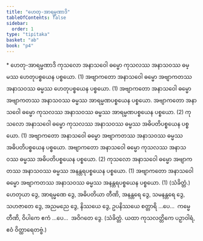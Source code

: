 ```yaml
---
title: "ဟေတု-အာရမ္မဏာဒိ"
tableOfContents: false
sidebar:
  order: 1
type: "tipitaka"
basket: "ab"
book: "p4"
---
```



<DynamicBreadcrumb />

<Paragraph type="center" book="p4">
* ဟေတု-အာရမ္မဏာဒိ
</Paragraph>

<Division number="12" book="p4" e="ch" v="39" p="590">

<Paragraph number="1259" book="p4">
ကုသလော အနာသဝေါ ဓမ္မော ကုသလဿ အနာသဝဿ ဓမ္မဿ ဟေတုပစ္စယေန ပစ္စယော. (1)
</Paragraph>

<Paragraph number="1260" book="p4">
အဗျာကတော အနာသဝေါ ဓမ္မော အဗျာကတဿ အနာသဝဿ ဓမ္မဿ ဟေတုပစ္စယေန ပစ္စယော. (1)
</Paragraph>

<Paragraph number="1261" book="p4">
အဗျာကတော အနာသဝေါ ဓမ္မော အဗျာကတဿ အနာသဝဿ ဓမ္မဿ အာရမ္မဏပစ္စယေန ပစ္စယော. အဗျာကတော အနာသဝေါ ဓမ္မော ကုသလဿ အနာသဝဿ ဓမ္မဿ အာရမ္မဏပစ္စယေန ပစ္စယော. (2)
</Paragraph>

<Paragraph number="1262" book="p4">
ကုသလော အနာသဝေါ ဓမ္မော ကုသလဿ အနာသဝဿ ဓမ္မဿ အဓိပတိပစ္စယေန ပစ္စယော. (1)
</Paragraph>

<Paragraph number="1263" book="p4">
အဗျာကတော အနာသဝေါ ဓမ္မော အဗျာကတဿ အနာသဝဿ ဓမ္မဿ အဓိပတိပစ္စယေန ပစ္စယော. အဗျာကတော အနာသဝေါ ဓမ္မော ကုသလဿ အနာသဝဿ ဓမ္မဿ အဓိပတိပစ္စယေန ပစ္စယော. (2)
</Paragraph>

<Paragraph number="1264" book="p4">
ကုသလော အနာသဝေါ ဓမ္မော အဗျာကတဿ အနာသဝဿ ဓမ္မဿ အနန္တရပစ္စယေန ပစ္စယော. (1)
</Paragraph>

<Paragraph number="1265" book="p4">
အဗျာကတော အနာသဝေါ ဓမ္မော အဗျာကတဿ အနာသဝဿ ဓမ္မဿ အနန္တရပစ္စယေန ပစ္စယော. (1) (သံခိတ္တံ.)
</Paragraph>

</Division>
<Division number="13" book="p4" e="ch" v="39" p="590">

<Paragraph number="1266" book="p4">
ဟေတုယာ ဒွေ, အာရမ္မဏေ ဒွေ, အဓိပတိယာ တီဏိ, အနန္တရေ ဒွေ, သမနန္တရေ ဒွေ, သဟဇာတေ ဒွေ, အညမညေ ဒွေ, နိဿယေ ဒွေ, ဥပနိဿယေ စတ္တာရိ …ပေ…  ကမ္မေ တီဏိ, ဝိပါကေ ဧကံ …ပေ…  အဝိဂတေ ဒွေ. (သံခိတ္တံ. ယထာ ကုသလတ္တိကေ ပဉှာဝါရံ, ဧဝံ ဝိတ္ထာရေတဗ္ဗံ.)
</Paragraph>
</Division>
